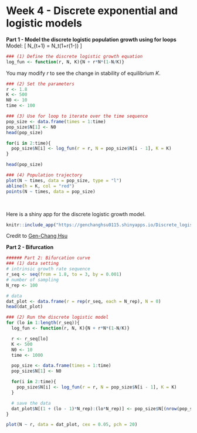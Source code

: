 # Week 4 - Discrete exponential and logistic models{-} 

**Part 1 - Model the discrete logistic population growth using for loops**
Model:
\[
N_{t+1} = N_t(1+r(1-\frac{N_t}{K}))
\]

```r
### (1) Define the discrete logistic growth equation
log_fun <- function(r, N, K){N + r*N*(1-N/K)}
```

You may modify $r$ to see the change in stability of equilibrium $K$.
```r
### (2) Set the parameters
r <- 1.8
K <- 500
N0 <- 10
time <- 100

### (3) Use for loop to iterate over the time sequence
pop_size <- data.frame(times = 1:time)
pop_size$N[1] <- N0
head(pop_size)

for(i in 2:time){
  pop_size$N[i] <- log_fun(r = r, N = pop_size$N[i - 1], K = K)
}

head(pop_size)

### (4) Population trajectory
plot(N ~ times, data = pop_size, type = "l")
abline(h = K, col = "red")
points(N ~ times, data = pop_size)
```

<br>


Here is a shiny app for the discrete logistic growth model. 

```r
knitr::include_app("https://genchanghsu0115.shinyapps.io/Discrete_logistic_mod_shinyapp/", height = "750px")
```
Credit to [Gen-Chang Hsu](https://genchanghsu.github.io/index.html)


**Part 2 - Bifurcation**

```r
###### Part 2: Bifurcation curve
### (1) data setting
# intrinsic growth rate sequence
r_seq <- seq(from = 1.8, to = 3, by = 0.001)
# number of sampling
N_rep <- 100

# data 
dat_plot <- data.frame(r = rep(r_seq, each = N_rep), N = 0)
head(dat_plot)

### (2) Run the discrete logistic model
for (lo in 1:length(r_seq)){
  log_fun <- function(r, N, K){N + r*N*(1-N/K)}

  r <- r_seq[lo]
  K <- 500
  N0 <- 10
  time <- 1000

  pop_size <- data.frame(times = 1:time)
  pop_size$N[1] <- N0

  for(i in 2:time){
    pop_size$N[i] <- log_fun(r = r, N = pop_size$N[i - 1], K = K)
  }

  # save the data
  dat_plot$N[(1 + (lo - 1)*N_rep):(lo*N_rep)] <- pop_size$N[(nrow(pop_size) - N_rep + 1):nrow(pop_size)]
}

plot(N ~ r, data = dat_plot, cex = 0.05, pch = 20)

```


